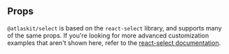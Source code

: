 
## Props

`@atlaskit/select` is based on the `react-select` library, and supports many of the same props.
If you're looking for more advanced customization examples that aren't shown here, refer to the [react-select documentation](https://react-select.com/).

<PropsTable heading="" props={SelectProps} />

<PropsTable heading="" props={NativeReactSelectProps} />

